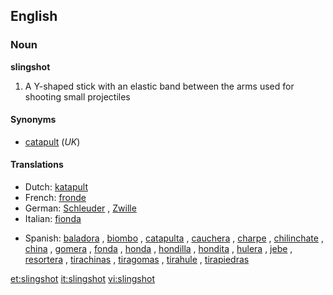 ==English==

===Noun===
'''slingshot'''

# A Y-shaped stick with an elastic band between the arms used for shooting small projectiles

====Synonyms====
*[[catapult]] (''UK'')

====Translations====
{{trans-top|Y-shaped stick}}
*Dutch: [[katapult]] {{m}}
*French: [[fronde]] {{f}}
*German: [[Schleuder]] {{f}}, [[Zwille]] {{f}}
*Italian: [[fionda]] {{f}}
{{trans-mid}}
*Spanish: [[baladora]] {{f}} {{italbrac|Peruvian Amazonia}}, [[biombo]] {{m}} {{italbrac|Panama}}, [[catapulta]] {{f}}  {{italbrac|Costa Rica}}, [[cauchera]] {{f}} {{italbrac|Colombia}}, [[charpe]] {{m}} {{italbrac|Southwestern Mexico}}, [[chilinchate]] {{m}} {{italbrac|Honduras}}, [[china]] {{f}} {{italbrac|Venezuela}}, [[gomera]] {{f}} {{italbrac|Argentina}}, [[fonda]] {{f}} {{italbrac|Western Venezuela}}, [[honda]] {{f}} {{italbrac|Bolivia|Chile|Guatemala|Northwestern Argentina|Northwestern Venezuela|Peru|Uruguay}}, [[hondilla]] {{f}} {{italbrac|El Salvador|Honduras}}, [[hondita]] {{f}} {{italbrac|Paraguay}}, [[hulera]] {{f}} {{italbrac|Nicaragua}}, [[jebe]] {{m}} {{italbrac|Peru}}, [[resortera]] {{f}} {{italbrac|Costa Rica|Ecuador|Mexican standard usage}}, [[tirachinas]] {{m}} {{italbrac|Spain}}, [[tiragomas]] {{m}} {{italbrac|Northern Central Spain}}, [[tirahule]] {{m}} {{italbrac|Southeastern Mexico}},  [[tirapiedras]] {{m}} {{italbrac|Cuba}}
{{trans-bottom}}

[[et:slingshot]]
[[it:slingshot]]
[[vi:slingshot]]